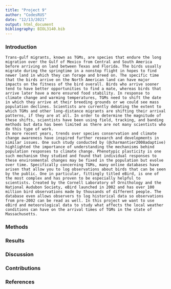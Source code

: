 ```yaml
---
title: "Project 9"
author: "CodesRUS"
date: "12/13/2021"
output: html_document
bibliography: BIOL3140.bib
---
```



### Introduction
	Trans-gulf migrants, known as TGMs, are species that endure the long migration over the Gulf of Mexico from Central and South America before arriving on land between Texas and Florida. The birds usually migrate during the springtime in a nonstop flight in hopes to find newer land in which they can forage and breed on. The specific time that the birds arrive on the North American land can have major impacts on the fitness of the bird overall. Birds who arrive sooner tend to have better opportunities to find a mate, whereas birds that arrive later have a more ensured food stability. In response to climate change and warming temperatures, TGMs need to shift the date in which they arrive at their breeding grounds or we could see mass population declines. Scientists are currently debating the extent to which TGMs and other long-distance migrants are shifting their arrival patterns, if they are at all. In order to determine the magnitude of these shifts, scientists have been using field, tracking, and banding methods but data has been limited as there are not many scientists who do this type of work.
	In more recent years, trends over species conservation and climate change awareness have inspired further research and developments in similar issues. One such study conducted by (@charmantier2008adaptive) highlighted the importance of understanding the mechanisms behind population responses to climate change. Phenotypic plasticity is one such mechanism they studied and found that individual responses to these environmental changes may be fixed in the population but evolve over time. Specifically concerning TGMs, many online databases have arisen that allow you to log observations about birds that can be seen by the public. One in particular, fittingly titled eBird, is one of the most complex and has proven to be especially helpful to scientists. Created by the Cornell Laboratory of Ornithology and the National Audubon Society, eBird launched in 2002 and has over 100 million bird observations made by thousands of different people. The database even allows observers to log historical data so observations from pre-2002 can be read as well. In this project we want to use eBird and meteorological data to study what affects the local weather conditions can have on the arrival times of TGMs in the state of Massachusetts.

### Methods

### Results

### Discussion

### Contributions

### References